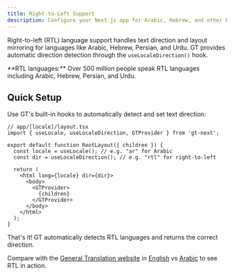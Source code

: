 ```yaml
---
title: Right-to-Left Support
description: Configure your Next.js app for Arabic, Hebrew, and other RTL languages
---
```


Right-to-left (RTL) language support handles text direction and layout mirroring for languages like Arabic, Hebrew, Persian, and Urdu. GT provides automatic direction detection through the `useLocaleDirection()` hook.

<Callout>
  **RTL languages:** Over 500 million people speak RTL languages including Arabic, Hebrew, Persian, and Urdu.
</Callout>

## Quick Setup

Use GT's built-in hooks to automatically detect and set text direction:

```tsx
// app/[locale]/layout.tsx
import { useLocale, useLocaleDirection, GTProvider } from 'gt-next';

export default function RootLayout({ children }) {
  const locale = useLocale(); // e.g. "ar" for Arabic
  const dir = useLocaleDirection(); // e.g. "rtl" for right-to-left

  return (
    <html lang={locale} dir={dir}>
      <body> 
        <GTProvider>
          {children}
        </GTProvider>
      </body>
    </html>
  );
}
```

That's it! GT automatically detects RTL languages and returns the correct direction.

Compare with the [General Translation website](https://generaltranslation.com) in [English](https://generaltranslation.com/en-US/home) vs [Arabic](https://generaltranslation.com/ar/home) to see RTL in action.

